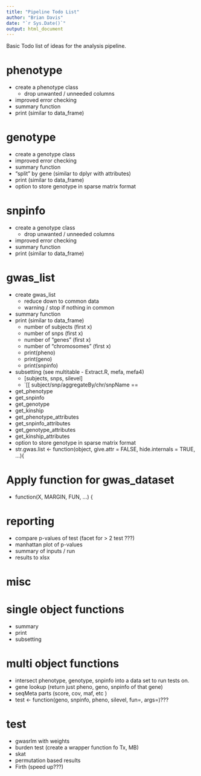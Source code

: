 ```yaml
---
title: "Pipeline Todo List"
author: "Brian Davis"
date: "`r Sys.Date()`"
output: html_document
---
```


Basic Todo list of ideas for the analysis pipeline.

# phenotype

 * create a phenotype class
    * drop unwanted / unneeded columns
 * improved error checking
 * summary function
 * print (similar to data_frame)

# genotype

 * create a genotype class
 * improved error checking
 * summary function
 * "split" by gene (similar to dplyr with attributes)
 * print (similar to data_frame)
 * option to store genotype in sparse matrix format


# snpinfo
 * create a genotype class
    * drop unwanted / unneeded columns
 * improved error checking
 * summary function
 * print (similar to data_frame)

 
# gwas_list
 * create gwas_list
    * reduce down to common data
    * warning / stop if nothing in common
 * summary function
 * print (similar to data_frame)
    * number of subjects (first x)
    * number of snps (first x)
    * number of "genes" (first x)
    * number of "chromosomes" (first x)
    * print(pheno)
    * print(geno)
    * print(snpinfo)
 * subsetting (see multitable - Extract.R, mefa, mefa4)
    * [subjects, snps, silevel]
    * `[[ subject/snp/aggregateBy/chr/snpName ==
 * get_phenotype
 * get_snpinfo
 * get_genotype
 * get_kinship
 * get_phenotype_attributes
 * get_snpinfo_attributes
 * get_genotype_attributes
 * get_kinship_attributes
 * option to store genotype in sparse matrix format
 * str.gwas.list <- function(object, give.attr = FALSE, hide.internals = TRUE, ...){

# Apply function for gwas_dataset
 * function(X, MARGIN, FUN, ...) {

# reporting

 * compare p-values of test (facet for > 2 test ???)
 * manhattan plot of p-values
 * summary of inputs / run
 * results to xlsx
 

# misc

# single object functions

 * summary
 * print
 * subsetting
 

# multi object functions

 * intersect phenotype, genotype, snpinfo into a data set to run tests on.
 * gene lookup (return just pheno, geno, snpinfo of that gene)
 * seqMeta parts (score, cov, maf, etc )
 * test <- function(geno, snpinfo, pheno, silevel, fun=, args=)???
 
 
# test

 * gwasrlm with weights
 * burden test (create a wrapper function fo Tx, MB)
 * skat
 * permutation based results
 * Firth (speed up???)